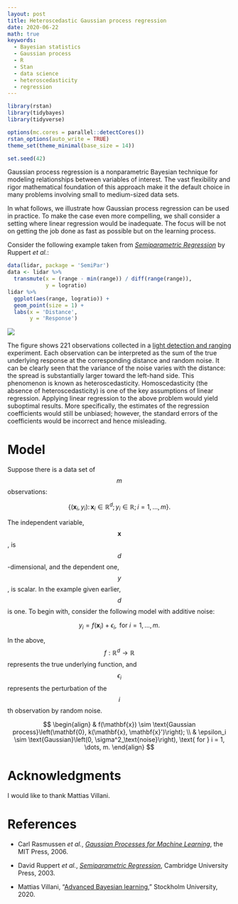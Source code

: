 ```yaml
---
layout: post
title: Heteroscedastic Gaussian process regression
date: 2020-06-22
math: true
keywords:
  - Bayesian statistics
  - Gaussian process
  - R
  - Stan
  - data science
  - heteroscedasticity
  - regression
---
```


```r
library(rstan)
library(tidybayes)
library(tidyverse)

options(mc.cores = parallel::detectCores())
rstan_options(auto_write = TRUE)
theme_set(theme_minimal(base_size = 14))

set.seed(42)
```

Gaussian process regression is a nonparametric Bayesian technique for modeling
relationships between variables of interest. The vast flexibility and rigor
mathematical foundation of this approach make it the default choice in many
problems involving small to medium-sized data sets.

In what follows, we illustrate how Gaussian process regression can be used in
practice. To make the case even more compelling, we shall consider a setting
where linear regression would be inadequate. The focus will be not on getting
the job done as fast as possible but on the learning process.

Consider the following example taken from [_Semiparametric Regression_][SR] by
Ruppert _et al._:

```r
data(lidar, package = 'SemiPar')
data <- lidar %>%
  transmute(x = (range - min(range)) / diff(range(range)),
            y = logratio)
lidar %>%
  ggplot(aes(range, logratio)) +
  geom_point(size = 1) +
  labs(x = 'Distance',
       y = 'Response')
```

![](/assets/images/2020-06-22-gaussian-process/data-1.svg)

The figure shows 221 observations collected in a [light detection and
ranging][LIDAR] experiment. Each observation can be interpreted as the sum of
the true underlying response at the corresponding distance and random noise. It
can be clearly seen that the variance of the noise varies with the distance: the
spread is substantially larger toward the left-hand side. This phenomenon is
known as heteroscedasticity. Homoscedasticity (the absence of
heteroscedasticity) is one of the key assumptions of linear regression. Applying
linear regression to the above problem would yield suboptimal results.
More specifically, the estimates of the regression coefficients would still be
unbiased; however, the standard errors of the coefficients would be incorrect
and hence misleading.

# Model

Suppose there is a data set of $$m$$ observations:

$$
\left\{
  (\mathbf{x}_i, y_i): \,
  \mathbf{x}_i \in \mathbb{R}^d; \,
  y_i \in \mathbb{R}; \,
  i = 1, \dots, m
\right\}.
$$

The independent variable, $$\mathbf{x}$$, is $$d$$-dimensional, and the
dependent one, $$y$$, is scalar. In the example given earlier, $$d$$ is one. To
begin with, consider the following model with additive noise:

$$
y_i = f(\mathbf{x}_i) + \epsilon_i, \text{ for } i = 1, \dots, m.
$$

In the above, $$f: \mathbb{R}^d \to \mathbb{R}$$ represents the true underlying
function, and $$\epsilon_i$$ represents the perturbation of the $$i$$th
observation by random noise.

$$
\begin{align}
& f(\mathbf{x}) \sim \text{Gaussian process}\left(\mathbf{0}, k(\mathbf{x}, \mathbf{x}')\right); \\
& \epsilon_i \sim \text{Gaussian}\left(0, \sigma^2_\text{noise}\right),
\text{ for } i = 1, \dots, m.
\end{align}
$$

# Acknowledgments

I would like to thank Mattias Villani.

# References

* Carl Rasmussen _et al._, [_Gaussian Processes for Machine
  Learning_][GPML], the MIT Press, 2006.

* David Ruppert _et al._, [_Semiparametric Regression_][SR], Cambridge
  University Press, 2003.

* Mattias Villani, “[Advanced Bayesian learning][ABL],” Stockholm
  University, 2020.

[ABL]: https://github.com/mattiasvillani/AdvBayesLearnCourse
[GPML]: http://www.gaussianprocess.org/gpml
[LIDAR]: https://en.wikipedia.org/wiki/Lidar
[SR]: http://www.stat.tamu.edu/~carroll/semiregbook
